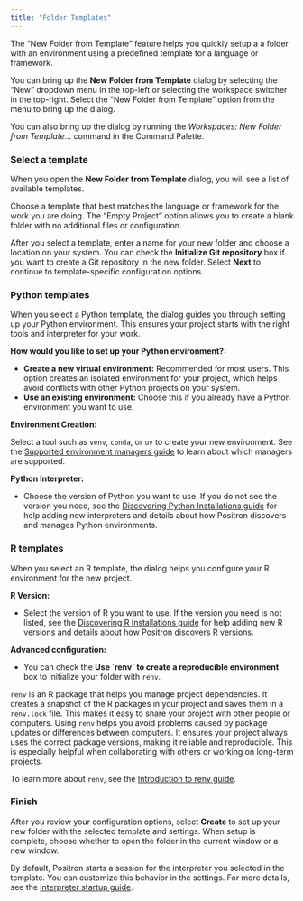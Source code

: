 ```yaml
---
title: "Folder Templates"
---
```


The "New Folder from Template" feature helps you quickly setup a a folder with an environment using a predefined template for a language or framework. 

You can bring up the **New Folder from Template** dialog by selecting the "New" dropdown menu in the top-left or selecting the workspace switcher in the top-right. Select the "New Folder from Template" option from the menu to bring up the dialog.

You can also bring up the dialog by running the _Workspaces: New Folder from Template..._ command in the Command Palette.

### Select a template

When you open the **New Folder from Template** dialog, you will see a list of available templates.

Choose a template that best matches the language or framework for the work you are doing. The "Empty Project" option allows you to create a blank folder with no additional files or configuration.

After you select a template, enter a name for your new folder and choose a location on your system. You can check the **Initialize Git repository** box if you want to create a Git repository in the new folder. Select **Next** to continue to template-specific configuration options.

### Python templates

When you select a Python template, the dialog guides you through setting up your Python environment. This ensures your project starts with the right tools and interpreter for your work.

**How would you like to set up your Python environment?:**

- **Create a new virtual environment:** Recommended for most users. This option creates an isolated environment for your project, which helps avoid conflicts with other Python projects on your system.
- **Use an existing environment:** Choose this if you already have a Python environment you want to use.

**Environment Creation:**

Select a tool such as `venv`, `conda`, or `uv` to create your new environment. See the [Supported environment managers guide](python-installations.qmd#supported-environment-managers) to learn about which managers are supported.

**Python Interpreter:**

- Choose the version of Python you want to use. If you do not see the version you need, see the [Discovering Python Installations guide](python-installations.qmd) for help adding new interpreters and details about how Positron discovers and manages Python environments.


### R templates

When you select an R template, the dialog helps you configure your R environment for the new project.

**R Version:**

- Select the version of R you want to use. If the version you need is not listed, see the [Discovering R Installations guide](r-installations.qmd) for help adding new R versions and details about how Positron discovers R versions.


**Advanced configuration:**

- You can check the **Use \`renv\` to create a reproducible environment** box to initialize your folder with `renv`.

`renv` is an R package that helps you manage project dependencies. It creates a snapshot of the R packages in your project and saves them in a `renv.lock` file. This makes it easy to share your project with other people or computers. Using `renv` helps you avoid problems caused by package updates or differences between computers. It ensures your project always uses the correct package versions, making it reliable and reproducible. This is especially helpful when collaborating with others or working on long-term projects.

To learn more about `renv`, see the [Introduction to renv guide](https://rstudio.github.io/renv/articles/renv.html).

### Finish

After you review your configuration options, select **Create** to set up your new folder with the selected template and settings. When setup is complete, choose whether to open the folder in the current window or a new window.

By default, Positron starts a session for the interpreter you selected in the template. You can customize this behavior in the settings. For more details, see the [interpreter startup guide](interpreter-startup.qmd#configuring-interpreter-startup).